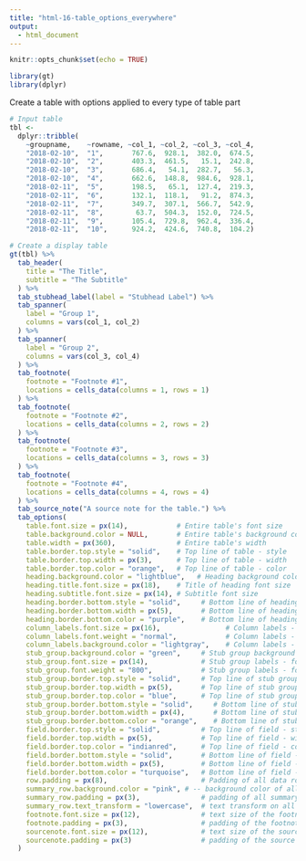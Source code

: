 ```yaml
---
title: "html-16-table_options_everywhere"
output:
  - html_document
---
```


```r
knitr::opts_chunk$set(echo = TRUE)

library(gt)
library(dplyr)
```

Create a table with options applied to every type of table part

```r
# Input table
tbl <-
  dplyr::tribble(
    ~groupname,    ~rowname, ~col_1, ~col_2, ~col_3, ~col_4,
    "2018-02-10",  "1",       767.6,  928.1,  382.0,  674.5,
    "2018-02-10",  "2",       403.3,  461.5,   15.1,  242.8,
    "2018-02-10",  "3",       686.4,   54.1,  282.7,   56.3,
    "2018-02-10",  "4",       662.6,  148.8,  984.6,  928.1,
    "2018-02-11",  "5",       198.5,   65.1,  127.4,  219.3,
    "2018-02-11",  "6",       132.1,  118.1,   91.2,  874.3,
    "2018-02-11",  "7",       349.7,  307.1,  566.7,  542.9,
    "2018-02-11",  "8",        63.7,  504.3,  152.0,  724.5,
    "2018-02-11",  "9",       105.4,  729.8,  962.4,  336.4,
    "2018-02-11",  "10",      924.2,  424.6,  740.8,  104.2)
```

```r
# Create a display table
gt(tbl) %>%
  tab_header(
    title = "The Title",
    subtitle = "The Subtitle"
  ) %>%
  tab_stubhead_label(label = "Stubhead Label") %>%
  tab_spanner(
    label = "Group 1", 
    columns = vars(col_1, col_2)
  ) %>%
  tab_spanner(
    label = "Group 2", 
    columns = vars(col_3, col_4)
  ) %>%
  tab_footnote(
    footnote = "Footnote #1",
    locations = cells_data(columns = 1, rows = 1)
  ) %>%
  tab_footnote(
    footnote = "Footnote #2",
    locations = cells_data(columns = 2, rows = 2)
  ) %>%
  tab_footnote(
    footnote = "Footnote #3",
    locations = cells_data(columns = 3, rows = 3)
  ) %>%
  tab_footnote(
    footnote = "Footnote #4",
    locations = cells_data(columns = 4, rows = 4)
  ) %>%
  tab_source_note("A source note for the table.") %>%
  tab_options(
    table.font.size = px(14),            # Entire table's font size
    table.background.color = NULL,       # Entire table's background color
    table.width = px(360),               # Entire table's width
    table.border.top.style = "solid",    # Top line of table - style
    table.border.top.width = px(3),      # Top line of table - width
    table.border.top.color = "orange",   # Top line of table - color
    heading.background.color = "lightblue",   # Heading background color
    heading.title.font.size = px(18),    # Title of heading font size
    heading.subtitle.font.size = px(14), # Subtitle font size
    heading.border.bottom.style = "solid",     # Bottom line of heading - style
    heading.border.bottom.width = px(5),       # Bottom line of heading - width
    heading.border.bottom.color = "purple",    # Bottom line of heading - color
    column_labels.font.size = px(16),                # Column labels - font size
    column_labels.font.weight = "normal",            # Column labels - font weight
    column_labels.background.color = "lightgray",    # Column labels - background color
    stub_group.background.color = "green",     # Stub group background color
    stub_group.font.size = px(14),             # Stub group labels - font size
    stub_group.font.weight = "800",            # Stub group labels - font weight
    stub_group.border.top.style = "solid",     # Top line of stub group - style
    stub_group.border.top.width = px(5),       # Top line of stub group - width
    stub_group.border.top.color = "blue",      # Top line of stub group - color
    stub_group.border.bottom.style = "solid",     # Bottom line of stub group - style
    stub_group.border.bottom.width = px(4),       # Bottom line of stub group - width
    stub_group.border.bottom.color = "orange",    # Bottom line of stub group - color
    field.border.top.style = "solid",          # Top line of field - style
    field.border.top.width = px(5),            # Top line of field - width
    field.border.top.color = "indianred",      # Top line of field - color
    field.border.bottom.style = "solid",       # Bottom line of field - style
    field.border.bottom.width = px(5),         # Bottom line of field - width
    field.border.bottom.color = "turquoise",   # Bottom line of field - color
    row.padding = px(8),                       # Padding of all data rows (stub & field)
    summary_row.background.color = "pink", # -- background color of all summary rows (stub & field)
    summary_row.padding = px(3),               # padding of all summary rows (stub & field)
    summary_row.text_transform = "lowercase",  # text transform on all summary row labels
    footnote.font.size = px(12),               # text size of the footnotes block
    footnote.padding = px(3),                  # padding of the footnotes block
    sourcenote.font.size = px(12),             # text size of the source notes block
    sourcenote.padding = px(3)                 # padding of the source note block
  )
```
